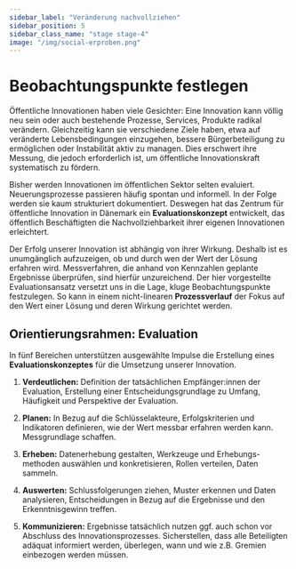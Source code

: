 ```yaml
---
sidebar_label: "Veränderung nachvollziehen"
sidebar_position: 5
sidebar_class_name: "stage stage-4"
image: "/img/social-erproben.png"
---
```



# Beobachtungspunkte festlegen

Öffentliche Innovationen haben viele Gesichter: Eine Innovation kann völlig neu sein oder auch bestehende Prozesse, Services, Produkte radikal verändern. Gleichzeitig kann sie verschiedene Ziele haben, etwa auf veränderte Lebensbedingungen einzugehen, bessere Bürgerbeteiligung zu ermöglichen oder Instabilität aktiv zu managen. Dies erschwert ihre Messung, die jedoch erforderlich ist, um öffentliche Innovationskraft systematisch zu fördern.

Bisher werden Innovationen im öffentlichen Sektor selten evaluiert. Neuerungsprozesse passieren häufig spontan und informell. In der
Folge werden sie kaum strukturiert dokumentiert. Deswegen hat das Zentrum für öffentliche Innovation in Dänemark ein **Evaluationskonzept** entwickelt, das öffentlich Beschäftigten die Nachvollziehbarkeit ihrer eigenen Innovationen erleichtert.

Der Erfolg unserer Innovation ist abhängig von ihrer Wirkung. Deshalb ist es unumgänglich aufzuzeigen, ob und durch wen der Wert der Lösung erfahren wird. Messverfahren, die anhand von Kennzahlen geplante Ergebnisse überprüfen, sind hierfür unzureichend. Der hier vorgestellte Evaluationsansatz versetzt uns in die Lage, kluge Beobachtungspunkte festzulegen. So kann in einem nicht-linearen **Prozessverlauf** der Fokus auf den Wert einer Lösung und deren Wirkung gerichtet werden.

## Orientierungsrahmen: Evaluation

In fünf Bereichen unterstützen ausgewählte Impulse die Erstellung eines **Evaluationskonzeptes** für die Umsetzung unserer Innovation.

1. **Verdeutlichen:** Definition der tatsächlichen Empfänger:innen der Evaluation, Erstellung einer Entscheidungsgrundlage zu Umfang, Häufigkeit und Perspektive der Evaluation.

2. **Planen:** In Bezug auf die Schlüsselakteure, Erfolgskriterien und Indikatoren definieren, wie der Wert messbar erfahren werden kann. Messgrundlage schaffen.

3. **Erheben:** Datenerhebung gestalten, Werkzeuge und Erhebungs- methoden auswählen und konkretisieren, Rollen verteilen, Daten sammeln.

4. **Auswerten:** Schlussfolgerungen ziehen, Muster erkennen und Daten analysieren, Entscheidungen in Bezug auf die Ergebnisse und den Erkenntnisgewinn treffen.

5. **Kommunizieren:** Ergebnisse tatsächlich nutzen ggf. auch schon vor Abschluss des Innovationsprozesses. Sicherstellen, dass alle Beteiligten adäquat informiert werden, überlegen, wann und wie z.B. Gremien einbezogen werden müssen.

<!-- Arbeitsblatt Evaulationskonzept -->